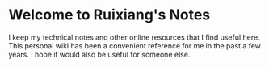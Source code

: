 # Welcome to Ruixiang's Notes

I keep my technical notes and other online resources that I find useful here. This personal wiki has been a convenient reference for me in the past a few years. I hope it would also be useful for someone else.
